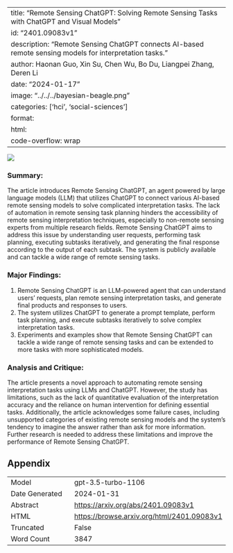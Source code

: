 
---
title: "Remote Sensing ChatGPT: Solving Remote Sensing Tasks with ChatGPT and Visual Models"
id: "2401.09083v1"
description: "Remote Sensing ChatGPT connects AI-based remote sensing models for interpretation tasks."
author: Haonan Guo, Xin Su, Chen Wu, Bo Du, Liangpei Zhang, Deren Li
date: "2024-01-17"
image: "../../../bayesian-beagle.png"
categories: ['hci', 'social-sciences']
format:
  html:
    code-overflow: wrap
---

![](None)

### **Summary:**
The article introduces Remote Sensing ChatGPT, an agent powered by large language models (LLM) that utilizes ChatGPT to connect various AI-based remote sensing models to solve complicated interpretation tasks. The lack of automation in remote sensing task planning hinders the accessibility of remote sensing interpretation techniques, especially to non-remote sensing experts from multiple research fields. Remote Sensing ChatGPT aims to address this issue by understanding user requests, performing task planning, executing subtasks iteratively, and generating the final response according to the output of each subtask. The system is publicly available and can tackle a wide range of remote sensing tasks.

### Major Findings:
1. Remote Sensing ChatGPT is an LLM-powered agent that can understand users’ requests, plan remote sensing interpretation tasks, and generate final products and responses to users.
2. The system utilizes ChatGPT to generate a prompt template, perform task planning, and execute subtasks iteratively to solve complex interpretation tasks.
3. Experiments and examples show that Remote Sensing ChatGPT can tackle a wide range of remote sensing tasks and can be extended to more tasks with more sophisticated models.

### Analysis and Critique:
The article presents a novel approach to automating remote sensing interpretation tasks using LLMs and ChatGPT. However, the study has limitations, such as the lack of quantitative evaluation of the interpretation accuracy and the reliance on human intervention for defining essential tasks. Additionally, the article acknowledges some failure cases, including unsupported categories of existing remote sensing models and the system's tendency to imagine the answer rather than ask for more information. Further research is needed to address these limitations and improve the performance of Remote Sensing ChatGPT.

## Appendix

|          |          |
|----------|----------|
| Model     | gpt-3.5-turbo-1106       |
| Date Generated     | 2024-01-31       |
| Abstract | [https://arxiv.org/abs/2401.09083v1](https://arxiv.org/abs/2401.09083v1)        |
| HTML     | [https://browse.arxiv.org/html/2401.09083v1](https://browse.arxiv.org/html/2401.09083v1)       |
| Truncated       | False       |
| Word Count       | 3847       |